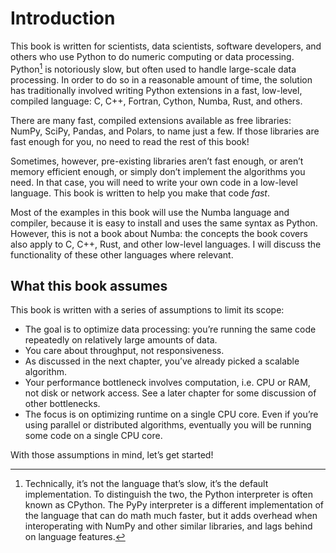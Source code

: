 # Introduction {.unnumbered}

This book is written for scientists, data scientists, software developers, and others who use Python to do numeric computing or data processing.
Python[^cpython] is notoriously slow, but often used to handle large-scale data processing.
In order to do so in a reasonable amount of time, the solution has traditionally involved writing Python extensions in a fast, low-level, compiled language: C, C++, Fortran, Cython, Numba, Rust, and others.

There are many fast, compiled extensions available as free libraries: NumPy, SciPy, Pandas, and Polars, to name just a few.
If those libraries are fast enough for you, no need to read the rest of this book!

Sometimes, however, pre-existing libraries aren't fast enough, or aren't memory efficient enough, or simply don't implement the algorithms you need.
In that case, you will need to write your own code in a low-level language.
This book is written to help you make that code _fast_.

Most of the examples in this book will use the Numba language and compiler, because it is easy to install and uses the same syntax as Python.
However, this is not a book about Numba: the concepts the book covers also apply to C, C++, Rust, and other low-level languages.
I will discuss the functionality of these other languages where relevant.

## What this book assumes

This book is written with a series of assumptions to limit its scope:

* The goal is to optimize data processing: you're running the same code repeatedly on relatively large amounts of data.
* You care about throughput, not responsiveness.
* As discussed in the next chapter, you've already picked a scalable algorithm.
* Your performance bottleneck involves computation, i.e. CPU or RAM, not disk or network access.
  See a later chapter for some discussion of other bottlenecks.
* The focus is on optimizing runtime on a single CPU core.
  Even if you're using parallel or distributed algorithms, eventually you will be running some code on a single CPU core.

With those assumptions in mind, let's get started!

[^cpython]: Technically, it's not the language that's slow, it's the default implementation. To distinguish the two, the Python interpreter is often known as CPython. The PyPy interpreter is a different implementation of the language that can do math much faster, but it adds overhead when interoperating with NumPy and other similar libraries, and lags behind on language features.
